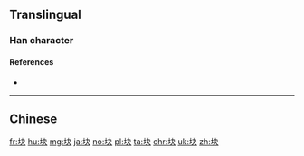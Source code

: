 {{also|kuai|塊}}
==Translingual==

===Han character===
{{Han char|rn=32|rad=土|as=04|sn=7|four=|canj=土木大 (GDK)|ids=⿰[[土]][[夬]]}}

====References====
* {{Han ref|kx=0226.101|dkj=04948|dj=0461.110|hdz=10428.050|uh=5757|ud=22359}}

----

==Chinese==
{{zh-see|塊}}

[[fr:块]]
[[hu:块]]
[[mg:块]]
[[ja:块]]
[[no:块]]
[[pl:块]]
[[ta:块]]
[[chr:块]]
[[uk:块]]
[[zh:块]]